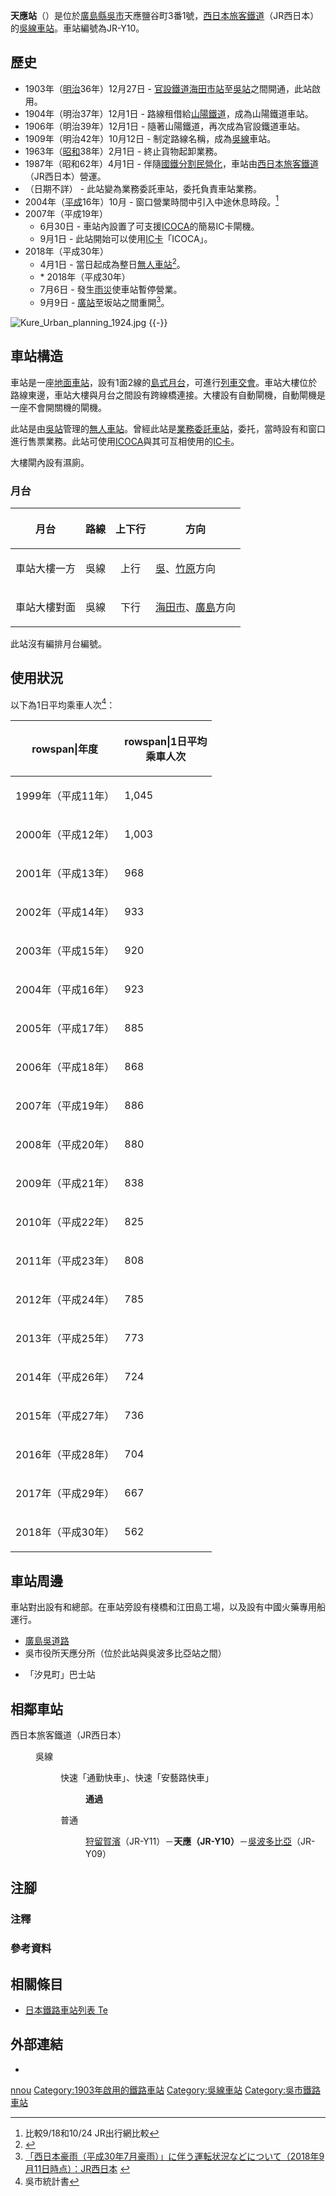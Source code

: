 {{NoteTA
|T=zh-hans:天应站;zh-hk:天應站;zh-tw:天應車站;
|1=zh-hans:天应站;zh-hk:天應站;zh-tw:天應車站;
}}
{{Infobox station
|公司色 = #0072bc
|站名 = 天應
|圖片 = Platform of Tenno Station.JPG
|圖片說明 = 從市道觀看月台（2009年8月17日）
|日文原名 = 天応
|平假名 = てんのう
|羅馬拼音 = Tennō
|副站名 = 
|電報略號 = ノウ
|所在地 = {{JPN}}[[廣島縣|廣島縣]][[吳市|吳市]]天應鹽谷町3番1號
|座標 = {{coord|34|16|55.97|N|132|31|10.47|E|type:railwaystation_region:JP-24|display=inline,title}}
|車站構造 = [[地面車站|地面車站]]
|月台配置 = 1面2線
|啟用年月日 = 1903年（[[明治|明治]]36年）12月27日
|廢站年月日 = 
|乘客人數 = 562
|上下車人次 = 
|統計年度 = 2018
|轉車 = 
|全寬備註 = [[無人車站|無人車站]]<br />設有自動售票機
|adjacent = {{Adjacent stations|system=西日本旅客鐵道|line=HY|left=狩留賀濱|right=吳波多比亞|note-left=JR-Y11<br>2.1km|note-mid=JR-Y10<br>距離[[三原站_(日本)|三原]]74.3km|note-right=JR-Y09<br>1.3km}}
}}
'''天應站'''（{{jpn|j=天応駅|hg=てんのうえき|rm=Tennō eki|f=y}}）是位於[[廣島縣|廣島縣]][[吳市|吳市]]天應鹽谷町3番1號，[[西日本旅客鐵道|西日本旅客鐵道]]（JR西日本）的[[吳線|吳線]][[鐵路車站|車站]]。車站編號為JR-Y10。

== 歷史 ==
* 1903年（[[明治|明治]]36年）12月27日 - [[官設鐵道|官設鐵道]][[海田市站|海田市站]]至[[吳站|吳站]]之間開通，此站啟用。
* 1904年（明治37年）12月1日 - 路線租借給[[山陽鐵道|山陽鐵道]]，成為山陽鐵道車站。
* 1906年（明治39年）12月1日 - 隨著山陽鐵道{{Translink|ja|鉄道国有法|鐵道國有法|被國有化}}，再次成為官設鐵道車站。
* 1909年（明治42年）10月12日 - 制定路線名稱，成為[[吳線|吳線]]車站。
* 1963年（[[昭和|昭和]]38年）2月1日 - 終止貨物起卸業務。
* 1987年（昭和62年）4月1日 - 伴隨[[國鐵分割民營化|國鐵分割民營化]]，車站由[[西日本旅客鐵道|西日本旅客鐵道]]（JR西日本）營運。
* （日期不詳） - 此站變為業務委託車站，委托{{Translink|ja|JR西日本広島メンテック|JR西日本廣島Maintec}}負責車站業務。
* 2004年（[[平成|平成]]16年）10月 - 窗口營業時間中引入中途休息時段。<ref>比較9/18和10/24 JR出行網比較</ref>
* 2007年（平成19年）
** 6月30日 - 車站內設置了可支援[[ICOCA|ICOCA]]的簡易IC卡閘機。
** 9月1日 - 此站開始可以使用[[IC卡|IC卡]]「ICOCA」。
* 2018年（平成30年）
** 4月1日 - 當日起成為整日[[無人車站|無人車站]]<ref>{{Cite news|url=http://www.chugoku-np.co.jp/local/news/article.php?comment_id=417662&comment_sub_id=0&category_id=112|archiveurl=https://web.archive.org/web/20180326143438/http://www.chugoku-np.co.jp/local/news/article.php?comment_id=417662&comment_sub_id=0&category_id=112|title=山陽・呉線3駅、4月から無人化|newspaper=中國新聞|date=2018-03-15|accessdate=2020-09-10|archivedate=2018-03-26|language=ja|dead-url=yes}}</ref>。
** * 2018年（平成30年）
** 7月6日 - 發生[[2018年7月西日本豪雨|雨災]]使車站暫停營業。
** 9月9日 - [[廣站|廣站]]至坂站之間重開{{Refnest|group=注|廣站至吳站之間在8月20日起暫時開始運行<ref>[http://www.westjr.co.jp/press/article/2018/08/page_12892.html 「西日本豪雨（平成30年7月豪雨）」に伴う運転状況などについて（2018年8月22日時点）：JR西日本] {{Wayback|url=http://www.westjr.co.jp/press/article/2018/08/page_12892.html |date=20200326143540 }}{{ja icon}}</ref>。}}<ref>[http://www.westjr.co.jp/press/article/2018/09/page_13029.html 「西日本豪雨（平成30年7月豪雨）」に伴う運転状況などについて（2018年9月11日時点）：JR西日本] {{Wayback|url=http://www.westjr.co.jp/press/article/2018/09/page_13029.html |date=20200326143531 }}{{ja icon}}</ref>。
[[File:Kure_Urban_planning_1924.jpg|thumb]]
{{-}}
== 車站構造 ==
車站是一座[[地面車站|地面車站]]，設有1面2線的[[島式月台|島式月台]]，可進行[[列車交會|列車交會]]。車站大樓位於路線東邊，車站大樓與月台之間設有跨線橋連接。大樓設有自動閘機，自動閘機是一座不會開關機的閘機。

此站是由[[吳站|吳站]]管理的[[無人車站|無人車站]]。曾經此站是[[業務委託車站|業務委託車站]]，委托{{Translink|ja|JR西日本広島メンテック|JR西日本廣島Maintec}}，當時設有{{Translink|ja|駅収入管理システム|車站收入管理系統|POS終端}}和窗口進行售票業務。此站可使用[[ICOCA|ICOCA]]與其可互相使用的[[IC卡|IC卡]]。

大樓閘內設有濕廁。

=== 月台 ===
{| rules="rows" class="wikitable"
!月台!!路線!!上下行!!方向
|-
! 車站大樓一方
|{{JR西路線記号|H|Y}} 吳線
| style="text-align:center" | 上行
|[[吳站|吳]]、[[竹原站|竹原]]方向
|-
! 車站大樓對面
|{{JR西路線記号|H|Y}} 吳線
| style="text-align:center" | 下行
|[[海田市站|海田市]]、[[廣島站|廣島]]方向
|}
此站沒有編排月台編號。

== 使用狀況 ==
以下為1日平均乘車人次<ref>吳市統計書</ref>：
{| class="wikitable" style="text-align:right;"
|-
!rowspan|年度
!rowspan|1日平均<br>乘車人次
|-
|1999年（平成11年）
|1,045
|-
|2000年（平成12年）
|1,003
|-
|2001年（平成13年）
|968
|-
|2002年（平成14年）
|933
|-
|2003年（平成15年）
|920
|-
|2004年（平成16年）
|923
|-
|2005年（平成17年）
|885
|-
|2006年（平成18年）
|868
|-
|2007年（平成19年）
|886
|-
|2008年（平成20年）
|880
|-
|2009年（平成21年）
|838
|-
|2010年（平成22年）
|825
|-
|2011年（平成23年）
|808
|-
|2012年（平成24年）
|785
|-
|2013年（平成25年）
|773
|-
|2014年（平成26年）
|724
|-
|2015年（平成27年）
|736
|-
|2016年（平成28年）
|704
|-
|2017年（平成29年）
|667
|-
|2018年（平成30年）
|562
|}

== 車站周邊 ==
車站對出設有{{Translink|ja|国道31号|國道31號}}和{{Translink|ja|中国化薬|中國化藥}}總部。在車站旁設有棧橋和江田島工場，以及設有中國火藥專用船運行。

* [[廣島吳道路|廣島吳道路]] {{Translink|ja|天応東インターチェンジ|天應東方匯處}}
* 吳市役所天應分所（位於此站與吳波多比亞站之間）
* {{Translink|ja|広電バス|廣電巴士}}「汐見町」巴士站

== 相鄰車站 ==
; 西日本旅客鐵道（JR西日本）
: {{JR西路線記号|H|Y}} 吳線
:: {{color|#f60|■}}快速「通勤快車」、{{color|#f60|■}}快速「安藝路快車」
:::  '''通過'''
:: {{color|#999|■}}普通
::: [[狩留賀濱站|狩留賀濱]]（JR-Y11）－'''天應（JR-Y10）'''－[[吳波多比亞站|吳波多比亞]]（JR-Y09）
== 注腳 ==
=== 注釋 ===
{{Reflist|group="注"}}
=== 參考資料 ===
{{Reflist}}
== 相關條目 ==
* [[日本鐵路車站列表_Te|日本鐵路車站列表 Te]]
== 外部連結 ==
* {{外部連結/JR西日本車站|0801519|天應}}{{ja icon}}

{{吳線}}
{{DEFAULTSORT:Tenno}}
[[Category:日本鐵路車站_Te|nnou]]
[[Category:1903年啟用的鐵路車站|Category:1903年啟用的鐵路車站]]
[[Category:吳線車站|Category:吳線車站]]
[[Category:吳市鐵路車站|Category:吳市鐵路車站]]